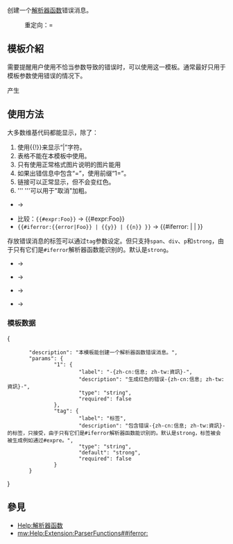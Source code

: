 <noinclude>{{template doc page viewed directly}}</noinclude>
{{High-use|9991}}
<!-- 在本行下編輯模板說明 -->
{{lua|模組:Error}}
创建一个[[Help:解析器函数|解析器函数]]错误消息。
:重定向：{{tl|錯誤}}={{tl|Error}}

== 模板介紹 ==
需要提醒用户使用不恰当参数导致的错误时，可以使用这一模板。通常最好只用于模板参数使用错误的情况下。

<code>{{tlx|err|错误信息}}</code>

产生

{{err|错误信息}}

== 使用方法 ==
大多数维基代码都能显示，除了：
#使用<nowiki>{{!}}</nowiki>来显示“|”字符。
#表格不能在本模板中使用。
#只有使用正常格式图片说明的图片能用
#如果出错信息中包含“=”，使用前缀“1=”。
#链接可以正常显示，但不会变红色。
#<nowiki>''' '''</nowiki>可以用于"取消"加粗。
* {{tlx|error|错误消息示例}} → {{error|错误消息示例}}
* 比较：<code><nowiki>{{#expr:Foo}}</nowiki></code> → {{#expr:Foo}}
* <code><nowiki>{{#iferror:{{error|Foo}} | {{y}} | {{n}} }}</nowiki></code> → {{#iferror:{{error|Foo}} | {{y}} | {{n}} }}

存放错误消息的标签可以通过<code>tag</code>参数设定。但只支持<code>span</code>、<code>div</code>、<code>p</code>和<code>strong</code>，由于只有它们是<code>#iferror</code>解析器函数能识别的。默认是<code>strong</code>。

* {{tlx|error|错误消息示例（span）|3=tag=span}} → {{error|错误消息示例（span）|tag=span}}
* {{tlx|error|错误消息示例（div）|3=tag=div}} → {{error|错误消息示例（div）|tag=div}}
* {{tlx|error|错误消息示例（p）|3=tag=p}} → {{error|错误消息示例（p）|tag=p}}
* {{tlx|error|错误消息示例（strong）|3=tag=strong}} → {{error|错误消息示例（strong）|tag=strong}}

=== 模板数据 ===
{{templatedataheader}}
<TemplateData>
{
        "description": "本模板能创建一个解析器函数错误消息。",
        "params": {
                "1": {
                        "label": "-{zh-cn:信息; zh-tw:資訊}-",
                        "description": "生成红色的错误-{zh-cn:信息; zh-tw:資訊}-",
                        "type": "string",
                        "required": false
                },
                "tag": {
                        "label": "标签",
                        "description": "包含错误-{zh-cn:信息; zh-tw:資訊}-的标签，只接受，由于只有它们是#iferror解析器函数能识别的。默认是strong，标签被会被生成例如通过#expre。",
                        "type": "string",
                        "default": "strong",
                        "required": false
                }
        }
}
</TemplateData>

== 參見 ==
* [[Help:解析器函数]]
* [[mw:Help:Extension:ParserFunctions##iferror:]]

<includeonly>
<!-- 本行下加入模板的分類 -->
[[Category:維基百科元模板|{{PAGENAME}}]]
</includeonly>